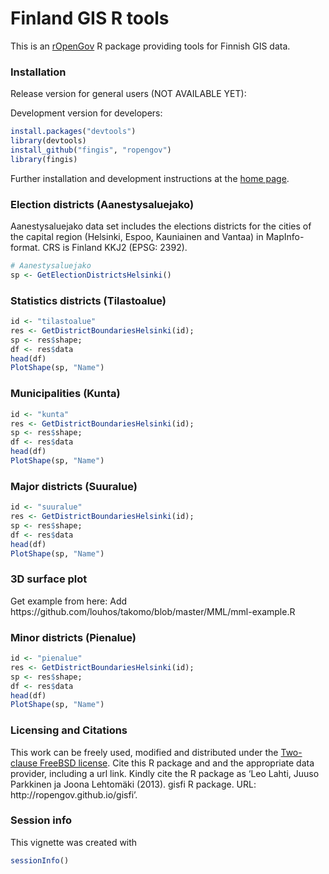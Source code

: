 <!--
%\VignetteEngine{knitr}
%\VignetteIndexEntry{An R Markdown Vignette made with knitr}
-->

Finland GIS R tools
===========

This is an [rOpenGov](http://ropengov.github.com/helsinki) R package
providing tools for Finnish GIS data.


### Installation

Release version for general users (NOT AVAILABLE YET):


Development version for developers:

```r
install.packages("devtools")
library(devtools)
install_github("fingis", "ropengov")
library(fingis)
```

Further installation and development instructions at the [home
page](http://ropengov.github.com/fingis).


### Election districts (Aanestysaluejako)

Aanestysaluejako data set includes the elections districts for the cities of the capital region (Helsinki, Espoo, Kauniainen and Vantaa) in MapInfo-format. CRS is Finland KKJ2 (EPSG: 2392). 

```r
# Aanestysaluejako
sp <- GetElectionDistrictsHelsinki()
```


### Statistics districts (Tilastoalue)

```r
id <- "tilastoalue"
res <- GetDistrictBoundariesHelsinki(id); 
sp <- res$shape; 
df <- res$data
head(df)
PlotShape(sp, "Name")
```

### Municipalities (Kunta)

```r
id <- "kunta"
res <- GetDistrictBoundariesHelsinki(id); 
sp <- res$shape; 
df <- res$data
head(df)
PlotShape(sp, "Name")
```

### Major districts (Suuralue)

```r
id <- "suuralue"
res <- GetDistrictBoundariesHelsinki(id); 
sp <- res$shape; 
df <- res$data
head(df)
PlotShape(sp, "Name")
```

### 3D surface plot

Get example from here: Add https://github.com/louhos/takomo/blob/master/MML/mml-example.R

### Minor districts (Pienalue)

```r
id <- "pienalue"
res <- GetDistrictBoundariesHelsinki(id); 
sp <- res$shape; 
df <- res$data
head(df)
PlotShape(sp, "Name")
```



### Licensing and Citations

This work can be freely used, modified and distributed under the
[Two-clause FreeBSD
license](http://en.wikipedia.org/wiki/BSD\_licenses). Cite this R
package and and the appropriate data provider, including a url
link. Kindly cite the R package as 'Leo Lahti, Juuso Parkkinen ja
Joona Lehtomäki (2013). gisfi R package. URL:
http://ropengov.github.io/gisfi'.


### Session info


This vignette was created with

```r
sessionInfo()
```

